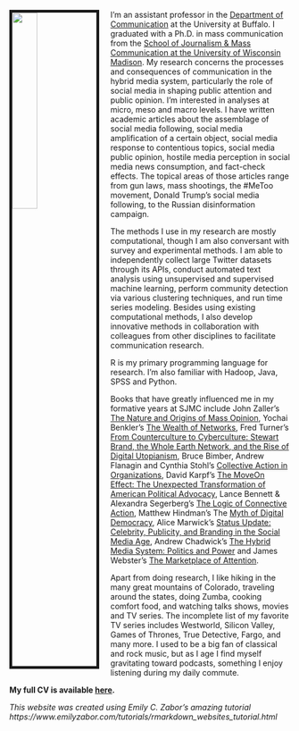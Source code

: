 <link rel="stylesheet" href="styles.css" type="text/css">

<img src="images/YZ19.JPG" style="width:30%; border:5px solid; margin-right: 20px" align="left">

I'm an assistant professor in the [Department of Communication](http://www.buffalo.edu/cas/communication.html) at the University at Buffalo. I graduated with a Ph.D. in mass communication from the [School of Journalism & Mass Communication at the University of Wisconsin Madison](https://journalism.wisc.edu). My research concerns the processes and consequences of communication in the hybrid media system, particularly the role of social media in shaping public attention and public opinion. I'm interested in analyses at micro, meso and macro levels. I have written academic articles about the assemblage of social media following, social media amplification of a certain object, social media response to contentious topics, social media public opinion, hostile media perception in social media news consumption, and fact-check effects. The topical areas of those articles range from gun laws, mass shootings, the #MeToo movement, Donald Trump's social media following, to the Russian disinformation campaign. 

The methods I use in my research are mostly computational, though I am also conversant with survey and experimental methods. I am able to independently collect large Twitter datasets through its APIs, conduct automated text analysis using unsupervised and supervised machine learning, perform community detection via various clustering techniques, and run time series modeling. Besides using existing computational methods, I also develop innovative methods in collaboration with colleagues from other disciplines to facilitate communication research. 

R is my primary programming language for research. I'm also familiar with Hadoop, Java, SPSS and Python.

Books that have greatly influenced me in my formative years at SJMC include John Zaller's [The Nature and Origins of Mass Opinion](https://www.cambridge.org/core/books/nature-and-origins-of-mass-opinion/70B1485D3A9CFF55ADCCDD42FC7E926A), Yochai Benkler's [The Wealth of Networks](http://www.benkler.org/Benkler_Wealth_Of_Networks.pdf), Fred Turner's [From Counterculture to Cyberculture: Stewart Brand, the Whole Earth Network, and the Rise of Digital Utopianism](https://www.press.uchicago.edu/ucp/books/book/chicago/F/bo3773600.html), Bruce Bimber, Andrew Flanagin and Cynthia Stohl's [Collective Action in Organizations](https://www.cambridge.org/us/academic/subjects/politics-international-relations/american-government-politics-and-policy/collective-action-organizations-interaction-and-engagement-era-technological-change), David Karpf's [The MoveOn Effect: The Unexpected Transformation of American Political Advocacy](https://www.oxfordscholarship.com/view/10.1093/acprof:oso/9780199898367.001.0001/acprof-9780199898367), Lance Bennett & Alexandra Segerberg's [The Logic of Connective Action](https://www.cambridge.org/core/books/logic-of-connective-action/6B54DBBEAD1625C2778F8D80A17D58E1), Matthew Hindman's The [Myth of Digital Democracy](https://press.princeton.edu/titles/8781.html), Alice Marwick's [Status Update: Celebrity, Publicity, and Branding in the Social Media Age](https://yalebooks.yale.edu/book/9780300209389/status-update), Andrew Chadwick's [The Hybrid Media System: Politics and Power](https://www.andrewchadwick.com/hybrid-media-system) and James Webster's [The Marketplace of Attention](https://mitpress.mit.edu/books/marketplace-attention).

Apart from doing research, I like hiking in the many great mountains of Colorado, traveling around the states, doing Zumba, cooking comfort food, and watching talks shows, movies and TV series. The incomplete list of my favorite TV series includes Westworld, Silicon Valley, Games of Thrones, True Detective, Fargo, and many more. I used to be a big fan of classical and rock music, but as I age I find myself gravitating toward podcasts, something I enjoy listening during my daily commute. 

**My full CV is available [here](files/YiniZHANG_CV.pdf).**

*This website was created using Emily C. Zabor's amazing tutorial https://www.emilyzabor.com/tutorials/rmarkdown_websites_tutorial.html*
